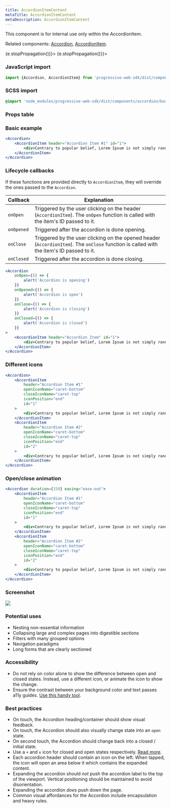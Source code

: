 ```yaml
---
title: AccordionItemContent
metaTitle: AccordionItemContent
metaDescription: AccordionItemContent
---
```



<div class="component-intro">

This component is for internal use only within the AccordionItem.

Related components: [Accordion](Accordion), [AccordionItem](AccordionItem).

</div>

<div onClick={(e) => {e.stopPropagation()}}>

<Tabs activeIndex={0} className="devcenter">
<TabsPanel title="Code" onClick={(e) => {e.stopPropagation()}}>

### JavaScript import

```jsx
import {Accordion, AccordionItem} from 'progressive-web-sdk/dist/components/accordion'
```

### SCSS import

```scss
@import 'node_modules/progressive-web-sdk/dist/components/accordion/base';
```

### Props table

<PropsTable propMetaData={props.componentMetadata.childrenComponentProp} />

### Basic example

```jsx react-live=true
<Accordion>
    <AccordionItem header="Accordion Item #1" id="1">
        <div>Contrary to popular belief, Lorem Ipsum is not simply random text.</div>
    </AccordionItem>
</Accordion>
```

### Lifecycle callbacks

If these functions are provided directly to `AccordionItem`, they will override the ones passed to the `Accordion`.

| Callback   | Explanation                                                                                                                              |
| ---------- | ---------------------------------------------------------------------------------------------------------------------------------------- |
| `onOpen`   | Triggered by the user clicking on the header (`AccordionItem`). The `onOpen` function is called with the item's ID passed to it.         |
| `onOpened` | Triggered after the accordion is done opening.                                                                                           |
| `onClose`  | Triggered by the user clicking on the opened header (`AccordionItem`). The `onClose` function is called with the item's ID passed to it. |
| `onClosed` | Triggered after the accordion is done closing.                                                                                           |

```jsx react-live=true
<Accordion
    onOpen={() => {
        alert('Accordion is opening')
    }}
    onOpened={() => {
        alert('Accordion is open')
    }}
    onClose={() => {
        alert('Accordion is closing')
    }}
    onClosed={() => {
        alert('Accordion is closed')
    }}
>
    <AccordionItem header="Accordion Item" id="1">
        <div>Contrary to popular belief, Lorem Ipsum is not simply random text.</div>
    </AccordionItem>
</Accordion>
```

### Different icons

```jsx react-live=true
<Accordion>
    <AccordionItem
        header="Accordion Item #1"
        openIconName="caret-bottom"
        closeIconName="caret-top"
        iconPosition="end"
        id="1"
    >
        <div>Contrary to popular belief, Lorem Ipsum is not simply random text.</div>
    </AccordionItem>
    <AccordionItem
        header="Accordion Item #2"
        openIconName="caret-bottom"
        closeIconName="caret-top"
        iconPosition="end"
        id="2"
    >
        <div>Contrary to popular belief, Lorem Ipsum is not simply random text.</div>
    </AccordionItem>
</Accordion>
```

### Open/close animation

```jsx react-live=true
<Accordion duration={150} easing="ease-out">
    <AccordionItem
        header="Accordion Item #1"
        openIconName="caret-bottom"
        closeIconName="caret-top"
        iconPosition="end"
        id="1"
    >
        <div>Contrary to popular belief, Lorem Ipsum is not simply random text.</div>
    </AccordionItem>
    <AccordionItem
        header="Accordion Item #2"
        openIconName="caret-bottom"
        closeIconName="caret-top"
        iconPosition="end"
        id="2"
    >
        <div>Contrary to popular belief, Lorem Ipsum is not simply random text.</div>
    </AccordionItem>
</Accordion>
```

</TabsPanel>
<TabsPanel title="Design" class="markdown">

### Screenshot

![](./images/components/accordion/accordion-uikit.png)

### Potential uses

-   Nesting non-essential information
-   Collapsing large and complex pages into digestible sections
-   Filters with many grouped options
-   Navigation paradigms
-   Long forms that are clearly sectioned

### Accessibility

-   Do not rely on color alone to show the difference between open and closed states. Instead, use a different icon, or animate the icon to show the change.
-   Ensure the contrast between your background color and text passes a11y guides. [Use this handy tool](http://www.contrastchecker.com).

### Best practices

-   On touch, the Accordion heading/container should show visual feedback.
-   On touch, the Accordion should also visually change state into an `open` state.
-   On second touch, the Accordion should change back into a closed / initial state.
-   Use a `+` and `x` icon for closed and open states respectively. [Read more](https://www.viget.com/articles/testing-accordion-menu-designs-iconography).
-   Each accordion header should contain an icon on the left. When tapped, the icon will open an area below it which contains the expanded content.
-   Expanding the accordion should _not_ push the accordion label to the top of the viewport. Vertical positioning should be maintained to avoid disorientation.
-   Expanding the accordion _does_ push down the page.
-   Common visual affordances for the Accordion include encapsulation and heavy rules.

</TabsPanel>
</Tabs>
</div>